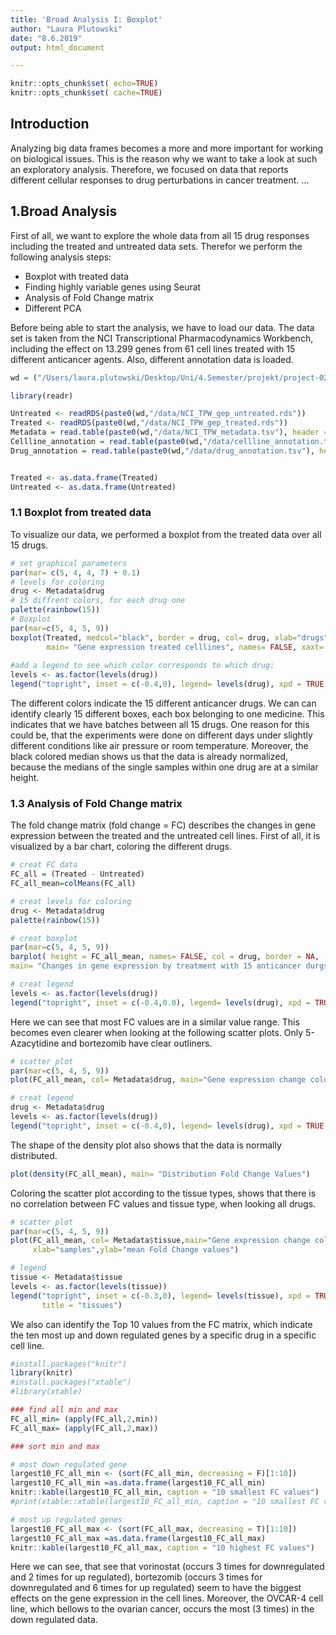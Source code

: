 ```yaml
---
title: 'Broad Analysis I: Boxplot'
author: "Laura Plutowski"
date: "8.6.2019"
output: html_document 

---
```

```r
knitr::opts_chunk$set( echo=TRUE)
knitr::opts_chunk$set( cache=TRUE)
```

## Introduction 

Analyzing big data frames becomes a more and more important for working on biological issues. This is the reason why we want to take a look at such an exploratory analysis. 
Therefore, we focused on data that reports different cellular responses to drug perturbations in cancer treatment. 
... 

## 1.Broad Analysis 

First of all, we want to explore the whole data from all 15 drug responses including the treated and untreated data sets. Therefor we perform the following analysis steps:

- Boxplot with treated data 
- Finding highly variable genes using Seurat
- Analysis of Fold Change matrix 
- Different PCA 

Before being able to start the analysis, we have to load our data. The data set is taken from the NCI Transcriptional Pharmacodynamics Workbench, including the effect on 13.299 genes from 61 cell lines treated with 15 different anticancer agents. Also, different annotation data is loaded.

```r
wd = ("/Users/laura.plutowski/Desktop/Uni/4.Semester/projekt/project-02-group-05")
``` 

```r
library(readr)

Untreated <- readRDS(paste0(wd,"/data/NCI_TPW_gep_untreated.rds"))
Treated <- readRDS(paste0(wd,"/data/NCI_TPW_gep_treated.rds"))
Metadata = read.table(paste0(wd,"/data/NCI_TPW_metadata.tsv"), header = TRUE, sep ="\t", stringsAsFactors = TRUE)
Cellline_annotation = read.table(paste0(wd,"/data/cellline_annotation.tsv"), header = TRUE, sep ="\t", stringsAsFactors = TRUE)
Drug_annotation = read.table(paste0(wd,"/data/drug_annotation.tsv"), header = TRUE, sep ="\t", stringsAsFactors = TRUE)


Treated <- as.data.frame(Treated)
Untreated <- as.data.frame(Untreated)

```



### 1.1 Boxplot from treated data 

To visualize our data, we performed a boxplot from the treated data over all 15 drugs. 

```r
# set graphical parameters 
par(mar= c(5, 4, 4, 7) + 0.1)
# levels for coloring 
drug <- Metadata$drug
# 15 diffrent colors, for each drug one
palette(rainbow(15))
# Boxplot 
par(mar=c(5, 4, 5, 9))
boxplot(Treated, medcol="black", border = drug, col= drug, xlab="drugs", ylab="gene expression",
        main= "Gene expression treated celllines", names= FALSE, xaxt= "n", boxwex=1, boxlty =0)
    
#add a legend to see which color corresponds to which drug:
levels <- as.factor(levels(drug))
legend("topright", inset = c(-0.4,0), legend= levels(drug), xpd = TRUE, pch=19, col = levels, title = "drugs")
```

The different colors indicate the 15 different anticancer drugs. We can can identify clearly 15 different boxes, each box belonging to one medicine. This indicates that we have batches between all 15 drugs. One reason for this could be, that the experiments were done on different days under slightly different conditions like air pressure or room temperature. Moreover, the black colored median shows us that the data is already normalized, because the medians of the single samples within one drug are at a similar height. 

### 1.3 Analysis of Fold Change matrix 

The fold change matrix (fold change = FC) describes the changes in gene expression between the treated and the untreated cell lines. First of all, it is visualized by a bar chart, coloring the different drugs.

```r
# creat FC data 
FC_all = (Treated - Untreated)
FC_all_mean=colMeans(FC_all)

# creat levels for coloring 
drug <- Metadata$drug
palette(rainbow(15))

# creat boxplot
par(mar=c(5, 4, 5, 9))
barplot( height = FC_all_mean, names= FALSE, col = drug, border = NA, 
main= "Changes in gene expression by treatment with 15 anticancer durgs", xlab="sampels", ylab="mean Fold Change values")

# creat legend 
levels <- as.factor(levels(drug))
legend("topright", inset = c(-0.4,0.0), legend= levels(drug), xpd = TRUE, pch=19, col = levels, title = "drugs")
```

Here we can see that most FC values are in a similar value range. This becomes even clearer when looking at the following scatter plots. Only 5-Azacytidine and bortezomib have clear outliners. 

```r
# scatter plot
par(mar=c(5, 4, 5, 9))
plot(FC_all_mean, col= Metadata$drug, main="Gene expression change colored by drugs",xlab="samples",ylab="mean Fold Change values")

# creat legend 
drug <- Metadata$drug
levels <- as.factor(levels(drug))
legend("topright", inset = c(-0.4,0), legend= levels(drug), xpd = TRUE, pch=19, col = levels, title = "drugs")
```

The shape of the density plot also shows that the data is normally distributed. 

```r
plot(density(FC_all_mean), main= "Distribution Fold Change Values")
```

Coloring the scatter plot according to the tissue types, shows that there is no correlation between FC values and tissue type, when looking all drugs.

``` r
# scatter plot
par(mar=c(5, 4, 5, 9))
plot(FC_all_mean, col= Metadata$tissue,main="Gene expression change colored by drugs",
     xlab="samples",ylab="mean Fold Change values")

# legend 
tissue <- Metadata$tissue
levels <- as.factor(levels(tissue))
legend("topright", inset = c(-0.3,0), legend= levels(tissue), xpd = TRUE, pch=19, col = levels, 
       title = "tissues")
```

We also can identify the Top 10 values from the FC matrix, which indicate the ten most up and down regulated genes by a specific drug in a specific cell line. 

``` r
#install.packages("knitr")
library(knitr)
#install.packages("xtable")
#library(xtable)
```

```r

### find all min and max 
FC_all_min= (apply(FC_all,2,min))
FC_all_max= (apply(FC_all,2,max))

### sort min and max 

# most down regulated gene
largest10_FC_all_min <- (sort(FC_all_min, decreasing = F)[1:10])
largest10_FC_all_min =as.data.frame(largest10_FC_all_min)
knitr::kable(largest10_FC_all_min, caption = "10 smallest FC values")
#print(xtable::xtable(largest10_FC_all_min, caption = "10 smallest FC values 2"),type="html",html.table.attributes="border=0")

# most up regulated genes 
largest10_FC_all_max <- (sort(FC_all_max, decreasing = T)[1:10])
largest10_FC_all_max =as.data.frame(largest10_FC_all_max)
knitr::kable(largest10_FC_all_max, caption = "10 highest FC values")
```

Here we can see, that see that vorinostat (occurs 3 times for downregulated and 2 times for up regulated), bortezomib (occurs 3 times for downregulated and 6 times for up regulated) seem to have the biggest effects on the gene expression in the cell lines. Moreover, the OVCAR-4 cell line, which bellows to the ovarian cancer, occurs the most (3 times) in the down regulated data. 

